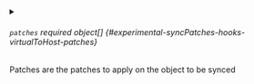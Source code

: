 

<PartialApiversion />


<PartialKind />


<PartialVerbs />



<details className="config-field" data-expandable="true">
<summary>

###### `patches` <span className="config-field-required" data-required="false">required</span> <span className="config-field-type">object[]</span> <span className="config-field-default"></span> <span className="config-field-enum"></span> {#experimental-syncPatches-hooks-virtualToHost-patches}

Patches are the patches to apply on the object to be synced

</summary>

<PartialPatchesreference />


</details>
